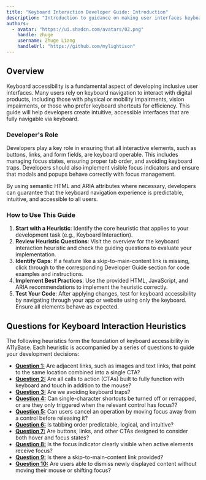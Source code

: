 ```yaml
---
title: "Keyboard Interaction Developer Guide: Introduction"
description: "Introduction to guidance on making user interfaces keyboard accessible."
authors:
  - avatar: "https://ui.shadcn.com/avatars/02.png"
    handle: zhuge
    username: Zhuge Liang
    handleUrl: "https://github.com/mylightison"
---
```


## Overview

Keyboard accessibility is a fundamental aspect of developing inclusive user interfaces. Many users rely on keyboard navigation to interact with digital products, including those with physical or mobility impairments, vision impairments, or those who prefer keyboard shortcuts for efficiency. This guide will help developers create intuitive, accessible interfaces that are fully navigable via keyboard.

### Developer's Role

Developers play a key role in ensuring that all interactive elements, such as buttons, links, and form fields, are keyboard operable. This includes managing focus states, ensuring proper tab order, and avoiding keyboard traps. Developers should also implement visible focus indicators and ensure that modals and popups behave correctly with focus management.

By using semantic HTML and ARIA attributes where necessary, developers can guarantee that the keyboard navigation experience is predictable, intuitive, and accessible to all users.

### How to Use This Guide

1. **Start with a Heuristic**: Identify the core heuristic that applies to your development task (e.g., Keyboard Interaction).
2. **Review Heuristic Questions**: Visit the overview for the keyboard interaction heuristic and check the guiding questions to evaluate your implementation.
3. **Identify Gaps**: If a feature like a skip-to-main-content link is missing, click through to the corresponding Developer Guide section for code examples and instructions.
4. **Implement Best Practices**: Use the provided HTML, JavaScript, and ARIA recommendations to implement the heuristic correctly.
5. **Test Your Code**: After applying changes, test for keyboard accessibility by navigating through your app or website using only the keyboard. Ensure all elements behave as expected.

## Questions for Keyboard Interaction Heuristics

The following heuristics form the foundation of keyboard accessibility in A11yBase. Each heuristic is accompanied by a series of questions to guide your development decisions:

- **<a href="/docs/developer-guide/keyboard-interaction/question-1">Question 1:</a>** Are adjacent links, such as images and text links, that point to the same location combined into a single CTA?
- **<a href="/docs/developer-guide/keyboard-interaction/question-2">Question 2:</a>** Are all calls to action (CTAs) built to fully function with keyboard and touch in addition to the mouse?
- **<a href="/docs/developer-guide/keyboard-interaction/question-3">Question 3:</a>** Are we avoiding keyboard traps?
- **<a href="/docs/developer-guide/keyboard-interaction/question-4">Question 4:</a>** Can single-character shortcuts be turned off or remapped, or are they only triggered when the relevant control has focus??
- **<a href="/docs/developer-guide/keyboard-interaction/question-5">Question 5:</a>** Can users cancel an operation by moving focus away from a control before releasing it?
- **<a href="/docs/developer-guide/keyboard-interaction/question-6">Question 6:</a>** Is tabbing order predictable, logical, and intuitive?
- **<a href="/docs/developer-guide/keyboard-interaction/question-7">Question 7:</a>** Are buttons, links, and other CTAs designed to consider both hover and focus states?
- **<a href="/docs/developer-guide/keyboard-interaction/question-8">Question 8:</a>** Is the focus indicator clearly visible when active elements receive focus?
- **<a href="/docs/developer-guide/keyboard-interaction/question-9">Question 9:</a>** Is there a skip-to-main-content link provided?
- **<a href="/docs/developer-guide/keyboard-interaction/question-10">Question 10:</a>** Are users able to dismiss newly displayed content without moving their mouse or shifting focus?

